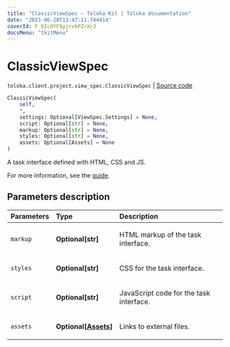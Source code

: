 ```yaml
---
title: "ClassicViewSpec — Toloka-Kit | Toloka documentation"
date: "2023-06-20T13:47:11.744414"
coverId: F_bIcOYF9yjrxkPZrXc3
docsMenu: "tkitMenu"
---
```


# ClassicViewSpec

`toloka.client.project.view_spec.ClassicViewSpec` | [Source code](https://github.com/Toloka/toloka-kit/blob/v1.2.0/src/client/project/view_spec.py#L72)

```python
ClassicViewSpec(
    self,
    *,
    settings: Optional[ViewSpec.Settings] = None,
    script: Optional[str] = None,
    markup: Optional[str] = None,
    styles: Optional[str] = None,
    assets: Optional[Assets] = None
)
```

A task interface defined with HTML, CSS and JS.

For more information, see the [guide](/docs/guide/spec).

## Parameters description

| Parameters | Type | Description |
| :----------| :----| :-----------|
`markup`|**Optional\[str\]**|<p>HTML markup of the task interface.</p>
`styles`|**Optional\[str\]**|<p>CSS for the task interface.</p>
`script`|**Optional\[str\]**|<p>JavaScript code for the task interface.</p>
`assets`|**Optional\[[Assets](/docs/toloka-kit/reference/toloka.client.project.view_spec.ClassicViewSpec.Assets)\]**|<p>Links to external files.</p>